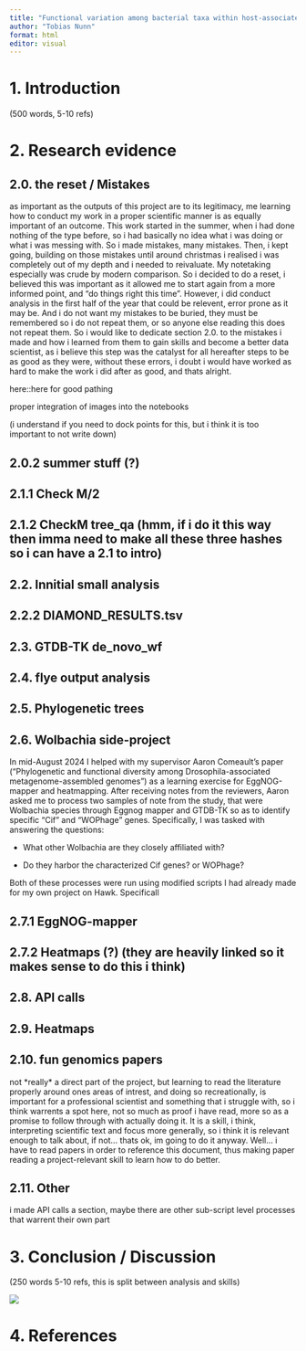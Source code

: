 ```yaml
---
title: "Functional variation among bacterial taxa within host-associated microbiomes"
author: "Tobias Nunn"
format: html
editor: visual
---
```


# 1. Introduction

(500 words, 5-10 refs)

# 2. Research evidence

## 2.0. the reset / Mistakes

as important as the outputs of this project are to its legitimacy, me learning how to conduct my work in a proper scientific manner is as equally important of an outcome. This work started in the summer, when i had done nothing of the type before, so i had basically no idea what i was doing or what i was messing with. So i made mistakes, many mistakes. Then, i kept going, building on those mistakes until around christmas i realised i was completely out of my depth and i needed to reivaluate. My notetaking especially was crude by modern comparison. So i decided to do a reset, i believed this was important as it allowed me to start again from a more informed point, and "do things right this time". However, i did conduct analysis in the first half of the year that could be relevent, error prone as it may be. And i do not want my mistakes to be buried, they must be remembered so i do not repeat them, or so anyone else reading this does not repeat them. So i would like to dedicate section 2.0. to the mistakes i made and how i learned from them to gain skills and become a better data scientist, as i believe this step was the catalyst for all hereafter steps to be as good as they were, without these errors, i doubt i would have worked as hard to make the work i did after as good, and thats alright.

here::here for good pathing

proper integration of images into the notebooks

(i understand if you need to dock points for this, but i think it is too important to not write down)

## 2.0.2 summer stuff (?)

## 2.1.1 Check M/2

## 2.1.2 CheckM tree_qa (hmm, if i do it this way then imma need to make all these three hashes so i can have a 2.1 to intro)

## 2.2. Innitial small analysis

## 2.2.2 DIAMOND_RESULTS.tsv

## 2.3. GTDB-TK de_novo_wf

## 2.4. flye output analysis

## 2.5. Phylogenetic trees

## 2.6. Wolbachia side-project

In mid-August 2024 I helped with my supervisor Aaron Comeault's paper ("Phylogenetic and functional diversity among Drosophila-associated metagenome-assembled genomes") as a learning exercise for EggNOG-mapper and heatmapping. After receiving notes from the reviewers, Aaron asked me to process two samples of note from the study, that were Wolbachia species through Eggnog mapper and GTDB-TK so as to identify specific "Cif" and "WOPhage" genes. Specifically, I was tasked with answering the questions:

-   What other Wolbachia are they closely affiliated with?

-   Do they harbor the characterized Cif genes? or WOPhage?

Both of these processes were run using modified scripts I had already made for my own project on Hawk. Specificall

## 2.7.1 EggNOG-mapper

## 2.7.2 Heatmaps (?) (they are heavily linked so it makes sense to do this i think)

## 2.8. API calls

## 2.9. Heatmaps

## 2.10. fun genomics papers

not \*really\* a direct part of the project, but learning to read the literature properly around ones areas of intrest, and doing so recreationally, is important for a professional scientist and something that i struggle with, so i think warrents a spot here, not so much as proof i have read, more so as a promise to follow through with actually doing it. It is a skill, i think, interpreting scientific text and focus more generally, so i think it is relevant enough to talk about, if not... thats ok, im going to do it anyway. Well... i have to read papers in order to reference this document, thus making paper reading a project-relevant skill to learn how to do better.

## 2.11. Other

i made API calls a section, maybe there are other sub-script level processes that warrent their own part

# 3. Conclusion / Discussion

(250 words 5-10 refs, this is split between analysis and skills)

![](images/clipboard-4027681411.png)

# 4. References

